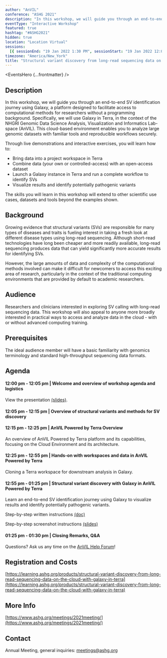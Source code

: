 ```yaml
---
author: "AnVIL"
conference: "ASHG 2021"
description: "In this workshop, we will guide you through an end-to-end SV identification journey using Galaxy, a platform designed to facilitate access to computational methods for researchers without a programming background."
eventType: "Interactive Workshop"
featured: true
hashtag: "#ASHG2021"
hidden: true
location: "Location Virtual"
sessions:
  [{ sessionEnd: "19 Jan 2022 1:30 PM", sessionStart: "19 Jan 2022 12:00 PM" }]
timezone: "America/New_York"
title: "Structural variant discovery from long-read sequencing data on the cloud with Galaxy in Terra"
---
```


<EventsHero {...frontmatter} />

## Description

In this workshop, we will guide you through an end-to-end SV identification journey using Galaxy, a platform designed to facilitate access to computational methods for researchers without a programming background. Specifically, we will use Galaxy in Terra, in the context of the NHGRI Genomic Data Science Analysis, Visualization and Informatics Lab-space (AnVIL). This cloud-based environment enables you to analyze large genomic datasets with familiar tools and reproducible workflows securely.

Through live demonstrations and interactive exercises, you will learn how to:

- Bring data into a project workspace in Terra
- Combine data (your own or controlled-access) with an open-access dataset
- Launch a Galaxy instance in Terra and run a complete workflow to identify SVs
- Visualize results and identify potentially pathogenic variants

The skills you will learn in this workshop will extend to other scientific use cases, datasets and tools beyond the examples shown.

## Background

Growing evidence that structural variants (SVs) are responsible for many types of diseases and traits is fueling interest in taking a fresh look at different disease types using long-read sequencing. Although short-read technologies have long been cheaper and more readily available, long-read sequencing produces data that can yield significantly more accurate results for identifying SVs.

However, the large amounts of data and complexity of the computational methods involved can make it difficult for newcomers to access this exciting area of research, particularly in the context of the traditional computing environments that are provided by default to academic researchers.

## Audience

Researchers and clinicians interested in exploring SV calling with long-read sequencing data. This workshop will also appeal to anyone more broadly interested in practical ways to access and analyze data in the cloud - with or without advanced computing training.

## Prerequisites

The ideal audience member will have a basic familiarity with genomics terminology and standard high-throughput sequencing data formats.

## Agenda

#### 12:00 pm - 12:05 pm | Welcome and overview of workshop agenda and logistics

View the presentation [(slides)](https://drive.google.com/drive/folders/1oUxRfoQQSDGfTfEW--eqjRN6qoQgypVQ).

#### 12:05 pm - 12:15 pm | Overview of structural variants and methods for SV discovery

#### 12:15 pm - 12:25 pm | AnVIL Powered by Terra Overview

An overview of AnVIL Powered by Terra platform and its capabilities, focusing on the Cloud Environment and its architecture.

#### 12:25 pm - 12:55 pm | Hands-on with workspaces and data in AnVIL Powered by Terra

Cloning a Terra workspace for downstream analysis in Galaxy.

#### 12:55 pm - 01:25 pm | Structural variant discovery with Galaxy in AnVIL Powered by Terra

Learn an end-to-end SV identification journey using Galaxy to visualize results and identify potentially pathogenic variants.

Step-by-step written instructions [(doc)](https://drive.google.com/drive/folders/1oUxRfoQQSDGfTfEW--eqjRN6qoQgypVQ)

Step-by-step screenshot instructions [(slides)](https://drive.google.com/drive/folders/1oUxRfoQQSDGfTfEW--eqjRN6qoQgypVQ)

#### 01:25 pm - 01:30 pm | Closing Remarks, Q&A

Questions? Ask us any time on the [AnVIL Help Forum](https://help.anvilproject.org/)!

## Registration and Costs

[https://learning.ashg.org/products/structural-variant-discovery-from-long-read-sequencing-data-on-the-cloud-with-galaxy-in-terra](https://learning.ashg.org/products/structural-variant-discovery-from-long-read-sequencing-data-on-the-cloud-with-galaxy-in-terra)

## More Info

[https://www.ashg.org/meetings/2021meeting/](https://www.ashg.org/meetings/2021meeting/)

## Contact

Annual Meeting, general inquiries: [meetings@ashg.org](mailto:meetings@ashg.org)
